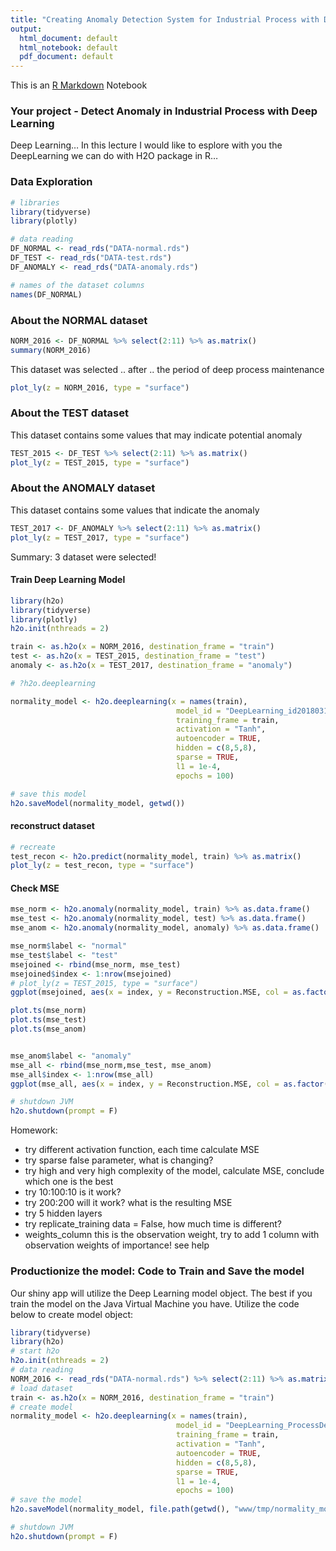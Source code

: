 ```yaml
---
title: "Creating Anomaly Detection System for Industrial Process with Deep Learning"
output:
  html_document: default
  html_notebook: default
  pdf_document: default
---
```


This is an [R Markdown](http://rmarkdown.rstudio.com) Notebook


### Your project - Detect Anomaly in Industrial Process with Deep Learning

Deep Learning... In this lecture I would like to esplore with you the DeepLearning we can do with H2O package in R...

### Data Exploration

```r
# libraries
library(tidyverse)
library(plotly)

# data reading
DF_NORMAL <- read_rds("DATA-normal.rds")
DF_TEST <- read_rds("DATA-test.rds")
DF_ANOMALY <- read_rds("DATA-anomaly.rds")

# names of the dataset columns
names(DF_NORMAL)
```

### About the NORMAL dataset

```r
NORM_2016 <- DF_NORMAL %>% select(2:11) %>% as.matrix() 
summary(NORM_2016)

```

This dataset was selected .. after .. the period of deep process maintenance

```r
plot_ly(z = NORM_2016, type = "surface")
```

### About the TEST dataset

This dataset contains some values that may indicate potential anomaly

```r
TEST_2015 <- DF_TEST %>% select(2:11) %>% as.matrix()
plot_ly(z = TEST_2015, type = "surface")

```

### About the ANOMALY dataset

This dataset contains some values that indicate the anomaly

```r

TEST_2017 <- DF_ANOMALY %>% select(2:11) %>% as.matrix()
plot_ly(z = TEST_2017, type = "surface")

```

Summary: 3 dataset were selected!








#### Train Deep Learning Model





```r
library(h2o)
library(tidyverse)
library(plotly)
h2o.init(nthreads = 2)

train <- as.h2o(x = NORM_2016, destination_frame = "train")
test <- as.h2o(x = TEST_2015, destination_frame = "test")
anomaly <- as.h2o(x = TEST_2017, destination_frame = "anomaly")

# ?h2o.deeplearning

normality_model <- h2o.deeplearning(x = names(train), 
                                     model_id = "DeepLearning_id20180317",
                                     training_frame = train, 
                                     activation = "Tanh", 
                                     autoencoder = TRUE, 
                                     hidden = c(8,5,8), 
                                     sparse = TRUE,
                                     l1 = 1e-4, 
                                     epochs = 100)

# save this model 
h2o.saveModel(normality_model, getwd())

```

#### reconstruct dataset

```r
# recreate 
test_recon <- h2o.predict(normality_model, train) %>% as.matrix()
plot_ly(z = test_recon, type = "surface")
```

#### Check MSE


```r

mse_norm <- h2o.anomaly(normality_model, train) %>% as.data.frame()
mse_test <- h2o.anomaly(normality_model, test) %>% as.data.frame()
mse_anom <- h2o.anomaly(normality_model, anomaly) %>% as.data.frame()

mse_norm$label <- "normal"
mse_test$label <- "test"
msejoined <- rbind(mse_norm, mse_test)
msejoined$index <- 1:nrow(msejoined)
# plot_ly(z = TEST_2015, type = "surface")
ggplot(msejoined, aes(x = index, y = Reconstruction.MSE, col = as.factor(label))) + geom_line()

plot.ts(mse_norm)
plot.ts(mse_test)
plot.ts(mse_anom)


mse_anom$label <- "anomaly"
mse_all <- rbind(mse_norm,mse_test, mse_anom)
mse_all$index <- 1:nrow(mse_all)
ggplot(mse_all, aes(x = index, y = Reconstruction.MSE, col = as.factor(label))) + geom_line()

```


```r
# shutdown JVM
h2o.shutdown(prompt = F)
```


Homework:

- try different activation function, each time calculate MSE
- try sparse false parameter, what is changing?
- try high and very high complexity of the model, calculate MSE, conclude which one is the best
- try 10:100:10 is it work?
- try 200:200 will it work? what is the resulting MSE
- try 5 hidden layers
- try replicate_training data = False, how much time is different?
- weights_column this is the observation weight, try to add 1 column with observation weights of importance! see help



### Productionize the model: Code to Train and Save the model

Our shiny app will utilize the Deep Learning model object. The best if you train the model on the Java Virtual Machine you have.
Utilize the code below to create model object:

```r
library(tidyverse)
library(h2o)
# start h2o
h2o.init(nthreads = 2)
# data reading
NORM_2016 <- read_rds("DATA-normal.rds") %>% select(2:11) %>% as.matrix() 
# load dataset
train <- as.h2o(x = NORM_2016, destination_frame = "train")
# create model
normality_model <- h2o.deeplearning(x = names(train), 
                                     model_id = "DeepLearning_ProcessDemo",
                                     training_frame = train, 
                                     activation = "Tanh", 
                                     autoencoder = TRUE, 
                                     hidden = c(8,5,8), 
                                     sparse = TRUE,
                                     l1 = 1e-4, 
                                     epochs = 100)
# save the model
h2o.saveModel(normality_model, file.path(getwd(), "www/tmp/normality_model.bin"))

# shutdown JVM
h2o.shutdown(prompt = F)

```

